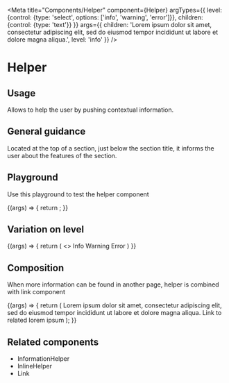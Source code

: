 
<Meta
  title="Components/Helper"
  component={Helper}
  argTypes={{
    level: {control: {type: 'select', options: ['info', 'warning', 'error']}},
    children: {control: {type: 'text'}}
  }}
  args={{
    children: 'Lorem ipsum dolor sit amet, consectetur adipiscing elit, sed do eiusmod tempor incididunt ut labore et dolore magna aliqua.',
    level: 'info'
  }}
/>

# Helper

## Usage

Allows to help the user by pushing contextual information.

## General guidance

Located at the top of a section, just below the section title, it informs the user about the features of the section.

## Playground

Use this playground to test the helper component

<Canvas>
  <Story name="Standard">
    {(args) => {
      return <Helper {...args}/>;
    }}
  </Story>
</Canvas>

<ArgsTable story="Standard" />

## Variation on level
<Canvas>
  <Story name="Level">
    {(args) => {
      return (
        <>
          <Helper {...args} level="info">Info</Helper>
          <Helper {...args} level="warning">Warning</Helper>
          <Helper {...args} level="error">Error</Helper>
        </>
      )
    }}
  </Story>
</Canvas>

## Composition
When more information can be found in another page, helper is combined with link component

<Canvas>
  <Story name="Composition">
    {(args) => {
      return (
        <Helper level="info">
          Lorem ipsum dolor sit amet, consectetur adipiscing elit, sed do eiusmod tempor incididunt ut labore et
          dolore magna aliqua. <Link target="_blank" href="https://www.akeneo.com/">Link to related lorem ipsum</Link>
        </Helper>
      );
    }}
  </Story>
</Canvas>

## Related components
<ul>
  <li><LinkTo kind="Components/InformationHelper" story="Standard">InformationHelper</LinkTo></li>
  <li><LinkTo kind="Components/InlineHelper" story="Standard">InlineHelper</LinkTo></li>
  <li><LinkTo kind="Components/Link" story="Standard">Link</LinkTo></li>
</ul>

